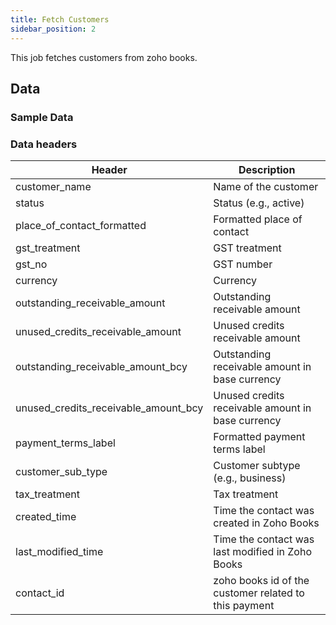 ```yaml
---
title: Fetch Customers
sidebar_position: 2
---
```


This job fetches customers from zoho books.

<AddJob
  template="gsheet_zoho_books_db_get_customers"
/>

## Data

### Sample Data

<Gsheet
  src="https://docs.google.com/spreadsheets/d/1-gX-uq5YrTW-6gQJYM-mNXitEOfJLTiQCvPtV8CR1Yc/edit#gid=184567633"
/>

### Data headers

| Header | Description |
|----|----|
| customer_name | Name of the customer |
| status | Status (e.g., active) |
| place_of_contact_formatted | Formatted place of contact |
| gst_treatment | GST treatment |
| gst_no | GST number |
| currency | Currency |
| outstanding_receivable_amount | Outstanding receivable amount |
| unused_credits_receivable_amount | Unused credits receivable amount |
| outstanding_receivable_amount_bcy | Outstanding receivable amount in base currency |
| unused_credits_receivable_amount_bcy | Unused credits receivable amount in base currency |
| payment_terms_label | Formatted payment terms label |
| customer_sub_type | Customer subtype (e.g., business) |
| tax_treatment |	Tax treatment |
| created_time | Time the contact was created in Zoho Books |
| last_modified_time | Time the contact was last modified in Zoho Books |
| contact_id | zoho books id of the customer related to this payment |

<!---
### Filteration options

This job can restrict the data that is visible in spreadsheets. Use the following parameters to restrict the data.

| Parameter | Options |
|----|----|
| start_date | Select bills with billing date on or after `start_date`. Format - `YYYY-MM-DD` |
| end_date | Select bills with billing date on or before `end_date`. Format - `YYYY-MM-DD` |
| contact_id | Select bills related to a particular contact (either customer or vendor). Contact id is the id of the customer or vendor from zoho books.  |
-->

<!---
## Others

### Similar jobs

Similar sort of data can be achieved by using get accounting transaction job and filtering it by invoice type. 

### Reports that use this job

Here are some of the report templates that use this job: 
-->